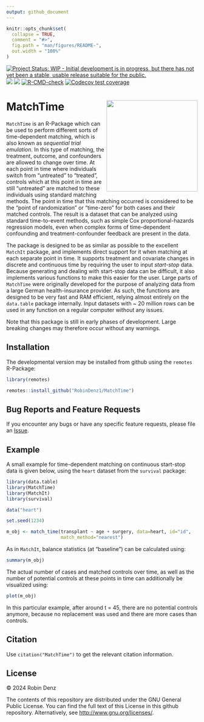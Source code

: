 ```yaml
---
output: github_document
---
```


<!-- README.md is generated from README.Rmd. Please edit that file -->

```r
knitr::opts_chunk$set(
  collapse = TRUE,
  comment = "#>",
  fig.path = "man/figures/README-",
  out.width = "100%"
)
```

<!-- badges: start -->
[![Project Status: WIP - Initial development is in progress, but there has not yet been a stable, usable release suitable for the public.](https://www.repostatus.org/badges/latest/wip.svg)](https://www.repostatus.org/#wip)
[![](https://www.r-pkg.org/badges/version/MatchTime?color=green)](https://cran.r-project.org/package=MatchTime)
[![](http://cranlogs.r-pkg.org/badges/grand-total/MatchTime?color=blue)](https://cran.r-project.org/package=MatchTime)
[![R-CMD-check](https://github.com/RobinDenz1/MatchTime/actions/workflows/R-CMD-check.yaml/badge.svg)](https://github.com/RobinDenz1/MatchTime/actions/workflows/R-CMD-check.yaml)
[![Codecov test coverage](https://codecov.io/gh/RobinDenz1/MatchTime/branch/main/graph/badge.svg)](https://app.codecov.io/gh/RobinDenz1/MatchTime?branch=main)
<!-- badges: end -->

# MatchTime <img src="man/figures/logo.png" height="240" align="right" />

`MatchTime` is an R-Package which can be used to perform different sorts of time-dependent matching, which is also known as *sequential trial emulation*. In this type of matching, the treatment, outcome, and confounders are allowed to change over time. At each point in time where individuals switch from "untreated" to "treated", controls which at this point in time are still "untreated" are matched to these individuals using standard matching methods. The point in time that this matching occurred is considered to be the "point of randomization" or "time-zero" for both cases and their matched controls. The result is a dataset that can be analyzed using standard time-to-event methods, such as simple Cox proportional-hazards regression models, even when
complex forms of time-dependent confounding and treatment-confounder feedback are present in the data.
 
The package is designed to be as similar as possible to the excellent `MatchIt` package, and implements direct support for it when matching at each separate point in time. It supports treatment and covariate changes in discrete and continuous time by requiring the user to input *start-stop* data. Because generating and dealing with start-stop data can be difficult, it also implements various functions to make this easier for the user. Large parts of `MatchTime` were originally developed for the purpose of analyzing data from a large German health-insurance provider. As such, the functions are designed to be very fast and RAM efficient, relying almost entirely on the `data.table` package internally. Input datasets with ~ 20 million rows can be used in any function on a regular computer without any issues.

Note that this package is still in early phases of development. Large breaking changes may therefore occur without any warnings.

## Installation

The developmental version may be installed from github using the `remotes` R-Package:

```R
library(remotes)

remotes::install_github("RobinDenz1/MatchTime")
```

## Bug Reports and Feature Requests

If you encounter any bugs or have any specific feature requests, please file an [Issue](https://github.com/RobinDenz1/MatchTime/issues).

## Example

A small example for time-dependent matching on continuous start-stop data is given below, using the `heart` dataset from the `survival` package:

```r
library(data.table)
library(MatchTime)
library(MatchIt)
library(survival)

data("heart")

set.seed(1234)

m_obj <- match_time(transplant ~ age + surgery, data=heart, id="id",
                    match_method="nearest")
```

As in `MatchIt`, balance statistics (at "baseline") can be calculated using:

```r
summary(m_obj)
```

The actual number of cases and matched controls over time, as well as the number of potential controls at these points in time can additionally be visualized using:

```r
plot(m_obj)
```

In this particular example, after around t = 45, there are no potential controls anymore, because no replacement was used and there are more cases than controls.

## Citation

Use `citation("MatchTime")` to get the relevant citation information.

## License

© 2024 Robin Denz

The contents of this repository are distributed under the GNU General Public License. You can find the full text of this License in this github repository. Alternatively, see <http://www.gnu.org/licenses/>.
